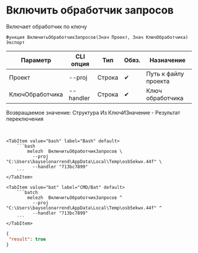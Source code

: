 ﻿---
sidebar_position: 7
description: Включить обработчик запросов и другие функции для работы с Melezh в Открытом пакете интеграций - бесплатной open-source библиотеке интеграций для 1С:Предприятие 8, OneScript и CLI
keywords: [1C, 1С, 1С:Предприятие, 1С:Предприятие 8.3, API, Интеграция, Сервисы, Обмен, OneScript, CLI]
---


# Включить обработчик запросов
 Включает обработчик по ключу



`Функция ВключитьОбработчикЗапросов(Знач Проект, Знач КлючОбработчика) Экспорт`

  | Параметр | CLI опция | Тип | Обяз. | Назначение |
  |-|-|-|-|-|
  | Проект | --proj | Строка | &#x2714; | Путь к файлу проекта |
  | КлючОбработчика | --handler | Строка | &#x2714; | Ключ обработчика |

  
  Возвращаемое значение:   Структура Из КлючИЗначение - Результат переключения

<br/>



    

 <Tabs>
  
    <TabItem value="bash" label="Bash" default>
        ```bash
            melezh  ВключитьОбработчикЗапросов \
              --proj "C:\Users\bayselonarrend\AppData\Local\Temp\osb5ekwx.44f" \
              --handler "713bc7899"
        ```
    </TabItem>
  
    <TabItem value="bat" label="CMD/Bat" default>
        ```batch
            melezh  ВключитьОбработчикЗапросов ^
              --proj "C:\Users\bayselonarrend\AppData\Local\Temp\osb5ekwx.44f" ^
              --handler "713bc7899"
        ```
    </TabItem>
</Tabs>

```json title="Результат"
{
 "result": true
}
```
